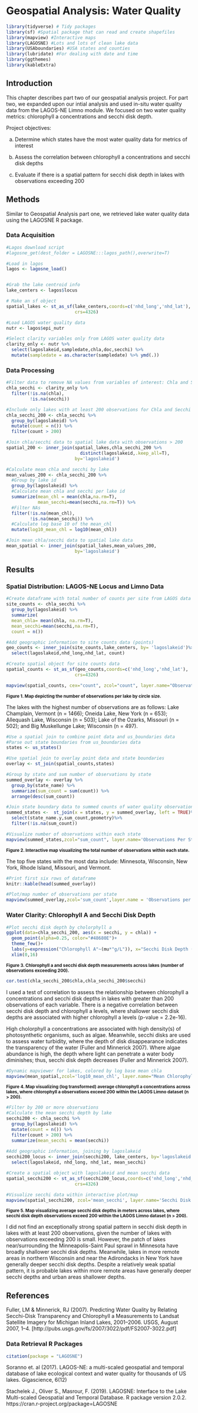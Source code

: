 # Geospatial Analysis: Water Quality 


```r
library(tidyverse) # Tidy packages
library(sf) #Spatial package that can read and create shapefiles 
library(mapview) #Interactive maps
library(LAGOSNE) #Lots and lots of clean lake data
library(USAboundaries) #USA states and counties
library(lubridate) #For dealing with date and time
library(ggthemes)
library(kableExtra)
```


## Introduction


This chapter describes part two of our geospatial analysis project. For part two, we expanded upon our intial analysis and used in-situ water quality data from the LAGOS-NE Limno module. We focused on two water quality metrics: chlorophyll a concentrations and secchi disk depth. 

Project objectives: 

a) Determine which states have the most water quality data for metrics of interest

b) Assess the correlation between chlorophyll a concentrations and secchi disk depths

c) Evaluate if there is a spatial pattern for secchi disk depth in lakes with observations exceeding 200



## Methods 


Similar to Geospatial Analysis part one, we retrieved lake water quality data using the LAGOSNE R package. 


### Data Acquisition {-}


```r
#Lagos download script
#lagosne_get(dest_folder = LAGOSNE:::lagos_path(),overwrite=T)

#Load in lagos
lagos <- lagosne_load()


#Grab the lake centroid info
lake_centers <- lagos$locus

# Make an sf object 
spatial_lakes <- st_as_sf(lake_centers,coords=c('nhd_long','nhd_lat'),
                          crs=4326)
```


```r
#Load LAGOS water quality data
nutr <- lagos$epi_nutr
```


```r
#Select clarity variables only from LAGOS water quality data 
clarity_only <- nutr %>%
  select(lagoslakeid,sampledate,chla,doc,secchi) %>%
  mutate(sampledate = as.character(sampledate) %>% ymd(.))
```


### Data Processing {-}


```r
#Filter data to remove NA values from variables of interest: Chla and Secchi Disk Depth
chla_secchi <- clarity_only %>%
  filter(!is.na(chla),
         !is.na(secchi))

#Include only lakes with at least 200 observations for Chla and Secchi Disk Depth
chla_secchi_200 <- chla_secchi %>%
  group_by(lagoslakeid) %>%
  mutate(count = n()) %>%
  filter(count > 200)
```


```r
#Join chla/secchi data to spatial lake data with observations > 200
spatial_200 <- inner_join(spatial_lakes,chla_secchi_200 %>%
                            distinct(lagoslakeid,.keep_all=T),
                          by='lagoslakeid')
```


```r
#Calculate mean chla and secchi by lake
mean_values_200 <- chla_secchi_200 %>%
  #Group by lake id
  group_by(lagoslakeid) %>%
  #Calculate mean chla and secchi per lake id
  summarize(mean_chl = mean(chla,na.rm=T),
            mean_secchi=mean(secchi,na.rm=T)) %>%
  #Filter NAs
  filter(!is.na(mean_chl),
         !is.na(mean_secchi)) %>%
  #Calculate log base 10 of the mean_chl
  mutate(log10_mean_chl = log10(mean_chl))

#Join mean chla/secchi data to spatial lake data 
mean_spatial <- inner_join(spatial_lakes,mean_values_200,
                          by='lagoslakeid')
```


## Results


### Spatial Distribution: LAGOS-NE Locus and Limno Data {-}


```r
#Create dataframe with total number of counts per site from LAGOS data
site_counts <- chla_secchi %>%
  group_by(lagoslakeid) %>%
  summarize(
  mean_chla= mean(chla, na.rm=T), 
  mean_secchi=mean(secchi,na.rm=T),
  count = n())

#Add geographic information to site counts data (points)
geo_counts <- inner_join(site_counts,lake_centers, by= 'lagoslakeid')%>% 
  select(lagoslakeid,nhd_long,nhd_lat, count)

#Create spatial object for site counts data
spatial_counts <- st_as_sf(geo_counts,coords=c('nhd_long','nhd_lat'),
                          crs=4326)
```


```r
mapview(spatial_counts, cex="count", zcol="count", layer.name="Observations Per Lake", legend.opacity=0.05)
```


<small> **Figure 1. Map depicting the number of observations per lake by circle size.** </small> 

The lakes with the highest number of observations are as follows: Lake Champlain, Vermont (n = 1466); Oneida Lake, New York (n = 653); Allequash Lake, Wisconsin (n = 503); Lake of the Ozarks, Missouri (n = 502); and Big Muskellunge Lake; Wisconsin (n = 497). 


```r
#Use a spatial join to combine point data and us_boundaries data
#Parse out state boundaries from us_boundaries data   
states <- us_states()

#Use spatial join to overlay point data and state boundaries 
overlay <- st_join(spatial_counts,states)
```


```r
#Group by state and sum number of observations by state
summed_overlay <- overlay %>%
  group_by(state_name) %>%
  summarize(sum_count = sum(count)) %>%
  arrange(desc(sum_count))

```


```r
#Join state boundary data to summed counts of water quality observations
summed_states <-  st_join(x = states, y = summed_overlay, left = TRUE)%>% 
  select(state_name.y,sum_count,geometry)%>% 
  filter(!is.na(sum_count))
```


```r
#Visualize number of observations within each state
mapview(summed_states,zcol="sum_count", layer.name='Observations Per State',alpha=0.2, legend.opacity=0.05)
```


<small> **Figure 2. Interactive map visualizing the total number of observations within each state.** </small>


The top five states with the most data include: Minnesota, Wisconsin, New York, Rhode Island, Missouri, and Vermont.


```r
#Print first six rows of dataframe
knitr::kable(head(summed_overlay))
```


```r
#Plot/map number of observations per state
mapview(summed_overlay,zcol='sum_count',layer.name = 'Observations per state', alpha.regions=0.3, alpha=0.2)+mapview(states, col.regions="#8A9A5B",alpha.regions = 0.4, alpha=1, layer.name="States")
```


### Water Clarity: Chlorophyll A and Secchi Disk Depth {-} 


```r
#Plot secchi disk depth by cholorphyll a 
ggplot(data=chla_secchi_200, aes(x = secchi, y = chla)) +
  geom_point(alpha=0.25, color="#48680E")+ 
  theme_few()+
  labs(y=expression("Chlorophyll A"~(mu*"g/L")), x="Secchi Disk Depth (m)")+ 
  xlim(0,16)
```


<small> **Figure 3. Chlorophyll a and secchi disk depth measurements across lakes (number of observations exceeding 200).** </small> 


```r
cor.test(chla_secchi_200$chla,chla_secchi_200$secchi)
```


I used a test of correlation to assess the relationship between chlorophyll a concentrations and secchi disk depths in lakes with greater than 200 observations of each variable. There is a negative correlation between secchi disk depth and chlorophyll a levels, where shallower secchi disk depths are associated with higher chlorophyll a levels (p-value = 2.2e-16). 


High cholorphyll a concentrations are associated with high density(s) of photosynthetic organisms, such as algae. Meanwhile, secchi disks are used to assess water turbidity, where the depth of disk disappearance indicates the transparency of the water (Fuller and Minnerick 2007). Where algae abundance is high, the depth where light can penetrate a water body diminishes; thus, secchi disk depth decreases (Fuller and Minnerick 2007).


```r
#Dynamic mapviewer for lakes, colored by log base mean chla
mapview(mean_spatial,zcol='log10_mean_chl', layer.name="Mean Chlorophyll A")
```


<small> **Figure 4. Map visualizing (log transformed) average chlorophyll a concentrations across lakes, where chlorophyll a observations exceed 200 within the LAGOS Limno dataset (n > 200).** </small>


```r
#Filter by 200 or more observations
#Calculate the mean secchi depth by lake
secchi200 <- chla_secchi %>%
  group_by(lagoslakeid) %>%
  mutate(count = n()) %>%
  filter(count > 200) %>% 
  summarize(mean_secchi = mean(secchi))
  
#Add geographic information, joining by lagoslakeid
secchi200_locus <- inner_join(secchi200, lake_centers, by='lagoslakeid') %>%
  select(lagoslakeid, nhd_long, nhd_lat, mean_secchi)

#Create a spatial object with lagoslakeid and mean secchi data
spatial_secchi200 <- st_as_sf(secchi200_locus,coords=c('nhd_long','nhd_lat'),
                          crs=4326)

#Visualize secchi data within interactive plot/map
mapview(spatial_secchi200, zcol='mean_secchi', layer.name='Secchi Disk Depth')

```


<small> **Figure 5. Map visualizing average secchi disk depths in meters across lakes, where secchi disk depth observations exceed 200 within the LAGOS Limno dataset (n > 200).** </small> 


I did not find an exceptionally strong spatial pattern in secchi disk depth in lakes with at least 200 observations, given the number of lakes with observations exceeding 200 is small. However, the patch of lakes near/surrounding the Minneapolis-Saint Paul sprawl in Minnesota have broadly shallower secchi disk depths. Meanwhile, lakes in more remote areas in northern Wisconsin and near the Adirondacks in New York have generally deeper secchi disk depths. Despite a relatively weak spatial pattern, it is probable lakes within more remote areas have generally deeper secchi depths and urban areas shallower depths. 


## References 


Fuller, LM & Minnerick, RJ (2007). Predicting Water Quality by Relating Secchi-Disk Transparency and Chlorophyll a Measurements to Landsat Satellite Imagery for Michigan Inland Lakes, 2001–2006. USGS, August 2007, 1–4. [http://pubs.usgs.gov/fs/2007/3022/pdf/FS2007-3022.pdf]


### Data Retrieval R Packages {-}


```r
citation(package = "LAGOSNE")
```

Soranno et. al (2017). LAGOS-NE: a multi-scaled geospatial and temporal database of lake ecological       context and water quality for thousands of US lakes. Gigascience, 6(12)

Stachelek J., Oliver S., Masrour, F. (2019). LAGOSNE: Interface to the Lake Multi-scaled
  Geospatial and Temporal Database. R package version 2.0.2.
  https://cran.r-project.org/package=LAGOSNE



